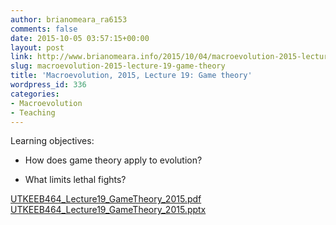 ```yaml
---
author: brianomeara_ra6153
comments: false
date: 2015-10-05 03:57:15+00:00
layout: post
link: http://www.brianomeara.info/2015/10/04/macroevolution-2015-lecture-19-game-theory/
slug: macroevolution-2015-lecture-19-game-theory
title: 'Macroevolution, 2015, Lecture 19: Game theory'
wordpress_id: 336
categories:
- Macroevolution
- Teaching
---
```


Learning objectives:



	
  * How does game theory apply to evolution?

	
  * What limits lethal fights?


[UTKEEB464_Lecture19_GameTheory_2015.pdf](http://brianomeara.info/wordpress_beta/wp-content/uploads/2015/10/UTKEEB464_Lecture19_GameTheory_2015.pdf) [UTKEEB464_Lecture19_GameTheory_2015.pptx](http://brianomeara.info/wordpress_beta/wp-content/uploads/2015/10/UTKEEB464_Lecture19_GameTheory_2015.pptx)
